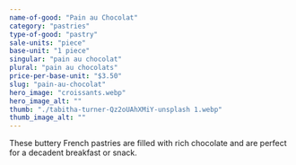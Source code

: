 ```yaml
---
name-of-good: "Pain au Chocolat"
category: "pastries"
type-of-good: "pastry"
sale-units: "piece"
base-unit: "1 piece"
singular: "pain au chocolat"
plural: "pain au chocolats"
price-per-base-unit: "$3.50"
slug: "pain-au-chocolat"
hero_image: "croissants.webp"
hero_image_alt: ""
thumb: "./tabitha-turner-Qz2oUAhXMiY-unsplash 1.webp"
thumb_image_alt: ""
---
```


These buttery French pastries are filled with rich chocolate and are perfect for a decadent breakfast or snack.
